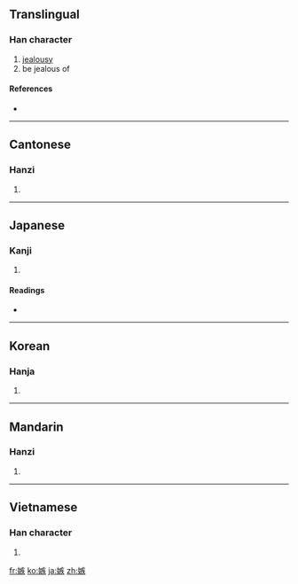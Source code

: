 ==Translingual==

===Han character===
{{Han char|rn=38|rad=女|as=10|sn=13|four=4043<sub>4</sub>|canj=女大人大 (VKOK)}}

# [[jealousy]]
# be jealous of

====References====
* {{Han ref|kx=0269.020|dkj=06611|dj=0536.150|hdz=21073.010|uh=5AC9|ud=23241|bh=B6FA|bd=46842}}

----

==Cantonese==

===Hanzi===
{{yue-hanzi|jyut=|y=jat6}}

# {{defn|Cantonese|sort=女10}}

----

==Japanese==

===Kanji===
{{ja-kanji|grade=|rs=女10}}

# {{defn|Japanese}}

====Readings====
* {{ja-readings|on=[[しつ]] (shitsu)|kun=[[ねたむ]] (netamu), [[にくむ]] (nikumu)}}

----

==Korean==

===Hanja===
{{ko-hanja|hangeul=질|rv=jil|mr=chil}}

# {{defn|Korean|sort=女10}}

----

==Mandarin==

===Hanzi===
{{cmn-hanzi|pin=[[jí]] ([[ji2]])|wg=chi<sup>2</sup>}}

# {{defn|Mandarin|sort=女10}}

----

==Vietnamese==

===Han character===
{{vi-hantu|[[tật]]|rs=女10}}

# {{defn|Vietnamese|sort=女10}}

[[fr:嫉]]
[[ko:嫉]]
[[ja:嫉]]
[[zh:嫉]]